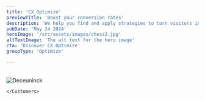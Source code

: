 ```yaml
---
title: 'CX Optimize'
previewTitle: 'Boost your conversion rates'
description: 'We help you find and apply strategies to turn visitors into loyal customers, boosting your sales and conversions.'
pubDate: 'May 24 2024'
heroImage: '/src/assets/images/chess2.jpg'
altTextImage: 'The alt text for the hero image'
cta: 'Discover CX Optimize'
groupType: 'Optimize'

---
```



<HeroHeader 
	headline={frontmatter.title}
    text={frontmatter.description}
    backgroundImage={frontmatter.heroImage} >	
	<Customers headline="Customers we advised on optimization">
		<Image src={deceuninck} alt="Deceuninck" class="h-10 w-auto"/>
		<Image src={kbc} alt="" class="h-10 w-auto"/>
		<Image src={sligro} alt="" class="h-10 w-auto"/>
		<Image src={argenta} alt="" class="h-10 w-auto"/>

	</Customers> 
</HeroHeader>

<TilesContainer 
    headline="Market challenges"
    description="In today’s rapidly evolving digital landscape, businesses face increasing competition and significant challenges that impact their ability to acquire and retain customers. Common struggles include:">
    <SmallTile 
		headline="Lack of Customer-Centricity"
		description="Without a deep understanding of customer frustrations and needs, you risk failing to address critical issues, leading to low customer satisfaction and loyalty." >
    </SmallTile>
    <SmallTile 
		headline="War on Traffic"
		description="Competition for online traffic has reached unprecedented levels, intensifying the fight for attention and acquisition. This results in a higher likelihood of losing potential prospects to competitors.">
    </SmallTile>
    <SmallTile 
		headline="Costly Product Roadmaps"
		description="The struggle to align your product development costs with customer and business benefits. Product roadmaps are often built on internal assumptions rather than real-world data, leading to insufficient ROI and failing to meet customer needs." >
    </SmallTile>
    <div slot="bg-image" class="absolute -z-10 w-[250%] md:w-[1240px] h-[1000px] -right-3/4 sm:-right-full lg:-right-1/3 -bottom-20 md:-top-20 bg-contain bg-no-repeat">
      <Image loading="lazy" src={slant} alt="" />
    </div>
</TilesContainer>

<TeaserWithImage 
	headline="Impact"
	description="
		<p>The culmination of these challenges leads to:</p>
		<ul>
			<li>High <strong>acquisition costs</strong> due to increased competition.</li>
			<li>Missed <strong>revenue opportunities</strong> from inadequate customer engagement.</li>
			<li>Escalating <strong>development costs</strong> resulting from misaligned product roadmaps with actual customer needs.</li>
			<li>Low customer satisfaction and loyalty, which hinders <strong>long-term growth and retention</strong>.</li>
		</ul>
	">
	<Image src={explainer} alt="" width={512} height={512} class="rounded-xl" />
</TeaserWithImage>

<TilesContainer 
    headline="A holistic approach to optimization"
    description="
    <p>To effectively tackle these challenges, it is essential for companies to adopt a comprehensive Optimization Strategy and foster an <strong>experimentation culture</strong>. By embracing a holistic optimization strategy centered around friction hunting and agile experimentation, your business can reduce acquisition costs, increase customer loyalty, and maximize ROI on product investments.</p>
    <p>Our unique, holistic approach focuses on <strong>3 pillars</strong>:</p>
    ">
    <SmallTile 
		headline="Data-Driven Friction Hunting"
		description="The foundation of a successful optimization strategy is identifying and understanding the pain points that your customers experience throughout their journey. We use a data-driven approach to uncover these critical friction points, ensuring that all optimization efforts are aligned with real customer needs." >
    </SmallTile>
    <SmallTile 
		headline="Dual Agile Track for Continuous Improvement"
		description="We employ a dual agile methodology to balance long-term strategy with short-term execution. This approach allows for both rapid iteration and strategic planning, ensuring continuous improvement and real-time adjustments based on customer feedback.">
    </SmallTile>
    <SmallTile 
		headline="Strategy, Process, and Team Alignment"
		description="A successful optimization strategy requires not only the right tools but also the right team and processes. We help align your internal strategy with optimized processes and a customer-focused team, ensuring that every decision is backed by data and geared towards delivering measurable business benefits." >
    </SmallTile>
</TilesContainer>
